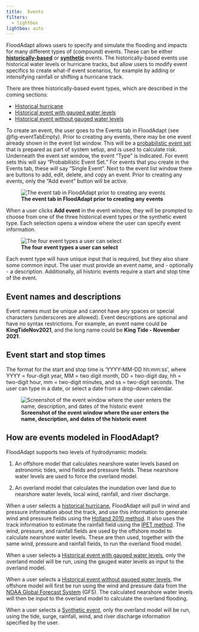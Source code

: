 ```yaml
---
title: 	Events
filters:
  - lightbox
lightbox: auto
---
```



FloodAdapt allows users to specify and simulate the flooding and impacts for many different types of (compound) events. These can be either [**historically-based**](historic_events/index.qmd) or [**synthetic**](synthetic_events.qmd) events. The historically-based events use historical water levels or hurricane tracks, but allow users to modify event specifics to create what-if event scenarios, for example by adding or intensifying rainfall or shifting a hurricane track.

There are three historically-based event types, which are described in the coming sections:

* [Historical hurricane](historic_events/historic_events_hurricane.qmd)
* [Historical event with gauged water levels](historic_events/historic_events_gauged.qmd)
* [Historical event without gauged water levels](historic_events/historic_events_ungauged.qmd)

 To create an event, the user goes to the Events tab in FloodAdapt (see @fig-eventTabEmpty). Prior to creating any events, there may be one event already shown in the event list window. This will be a [probabilistic event set](probabilistic_events.qmd) that is prepared as part of system setup, and is used to calculate risk. Underneath the event set window, the event "Type" is indicated. For event sets this will say "Probabilistic Event Set." For events that you create in the Events tab, these will say "Single Event". Next to the event list window there are buttons to add, edit, delete, and copy an event. Prior to creating any events, only the "Add event" button will be active.
 
  ![**The event tab in FloodAdapt prior to creating any events**](../../_static/images/events_tab_empty.png){#fig-eventTabEmpty}

 When a user clicks **Add event** in the event window, they will be prompted to choose from one of the three historical event types or the synthetic event type. Each selection opens a window where the user can specify event information.

 ![**The four event types a user can select**](../../_static/images/eventTypeSelector.png){#fig-eventSelector}

 Each event type will have unique input that is required, but they also share some common input. The user must provide an event name, and - optionally - a description. Additionally, all historic events require a start and stop time of the event.

::: {.callout-note}
## Event names and descriptions
Event names must be unique and cannot have any spaces or special characters (underscores are allowed). Event descriptions are optional and have no syntax restrictions. For example, an event name could be **KingTideNov2021**, and the long name could be **King Tide - November 2021**.
:::

::: {.callout-note}
## Event start and stop times
The format for the start and stop time is 'YYYY-MM-DD hh:mm:ss', where YYYY = four-digit year, MM = two digit month, DD = two-digit day, hh = two-digit hour, mm = two-digit minutes, and ss = two-digit seconds. The user can type in a date, or select a date from a drop-down calendar.
:::




![**Screenshot of the event window where the user enters the name, description, and dates of the historic event**](../../_static/images/event_name_date_entry.png){#fig-historicEvent_name_date}

## How are events modeled in FloodAdapt?
FloodAdapt supports two levels of hydrodynamic models:

(1) An offshore model that calculates nearshore water levels based on astronomic tides, wind fields and pressure fields. These nearshore water levels are used to force the overland model.

(2) An overland model that calculates the inundation over land due to nearshore water levels, local wind, rainfall, and river discharge.

When a user selects a [historical hurricane](historic_events_hurricane.qmd), FloodAdapt will pull in wind and pressure information about the track, and use this information to generate wind and pressure fields using the [Holland 2010 method](https://journals.ametsoc.org/view/journals/mwre/138/12/2010mwr3317.1.xml). It also uses the track information to estimate the rainfall field using the [IPET method](https://www.sciencedirect.com/science/article/abs/pii/S0022169419309904). The wind, pressure, and rainfall fields are used by the offshore model to calculate nearshore water levels. These are then used, together with the same wind, pressure and rainfall fields, to run the overland flood model. 

When a user selects a [Historical event with gauged water levels](historic_events_gauged.qmd), only the overland model will be run, using the gauged water levels as input to the overland model.

When a user selects a [Historical event without gauged water levels](historic_events_ungauged.qmd), the offshore model will first be run using the wind and pressure data from the [NOAA Global Forecast System](https://www.ncei.noaa.gov/products/weather-climate-models/global-forecast) (GFS). The calculated nearshore water levels will then be input to the overland model to calculate the overland flooding.

When a user selects a [Synthetic event](synthetic_events.qmd), only the overland model will be run, using the tide, surge, rainfall, wind, and river discharge information specified by the user.
